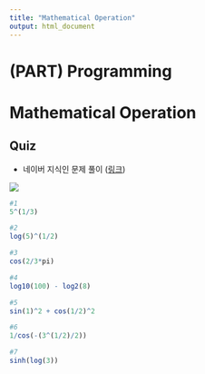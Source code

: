 ```yaml
---
title: "Mathematical Operation"
output: html_document
---
```


# (PART) Programming {-}

#  Mathematical Operation {#math}

## Quiz

- 네이버 지식인 문제 풀이 ([링크](https://kin.naver.com/qna/detail.naver?d1id=1&dirId=104&docId=415951163&qb=Ug==&enc=utf8&section=kin.qna.all&rank=1&search_sort=3&spq=0&mode=answer))

![](images/math-01.png)

```r
#1
5^(1/3)

#2
log(5)^(1/2)

#3
cos(2/3*pi)

#4
log10(100) - log2(8)

#5
sin(1)^2 + cos(1/2)^2

#6
1/cos(-(3^(1/2)/2))

#7
sinh(log(3))
```